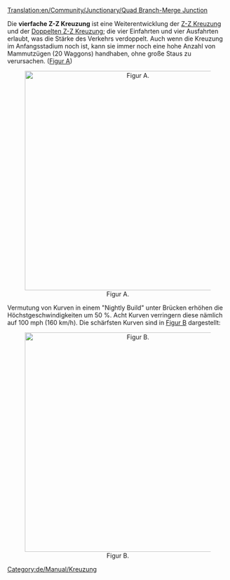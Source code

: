 [[Translation:en/Community/Junctionary/Quad Branch-Merge Junction]]
{{de/Community/Junctionary/Veraltet|Ecken unter Brücken sind schon lange möglich}}


{{de/Community/Junctionary/Kreuzungsmenü}}
Die '''vierfache Z-Z Kreuzung''' ist eine Weiterentwicklung der [[de/Community/Junctionary/4-Weg Zweig-Zusammenführungskreuzung|Z-Z Kreuzung]] und der [[de/Community/Junctionary/Doppelte Zweig-Zusammenführungskreuzung|Doppelten Z-Z Kreuzung]]; die vier Einfahrten und vier Ausfahrten erlaubt, was die Stärke des Verkehrs verdoppelt. Auch wenn die Kreuzung im Anfangsstadium noch ist, kann sie immer noch eine hohe Anzahl von Mammutzügen (20 Waggons) handhaben, ohne große Staus zu verursachen. ([[:File:en/Community/Junctionary/NewQBMJ.png|Figur A]])

<center>[[File:en/Community/Junctionary/NewQBMJ.png|thumb|center|500px|Figur A.]]</center>

Vermutung von Kurven in einem "Nightly Build" unter Brücken erhöhen die Höchstgeschwindigkeiten um 50 %. Acht Kurven verringern diese nämlich auf 100 mph (160 km/h). Die schärfsten Kurven sind in [[:File:en/Community/Junctionary/Sharpcorners.png|Figur B]] dargestellt:

<center>[[File:en/Community/Junctionary/Sharpcorners.png|thumb|center|500px|Figur B.]]</center>

[[Category:de/Manual/Kreuzung]]